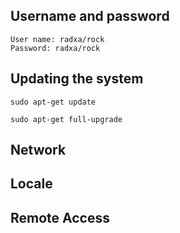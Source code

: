 
## Username and password

```
User name: radxa/rock
Password: radxa/rock
```

## Updating the system

```
sudo apt-get update

sudo apt-get full-upgrade
```

## Network

<Network />

## Locale

<Locale />

## Remote Access

<RemoteAccess />
